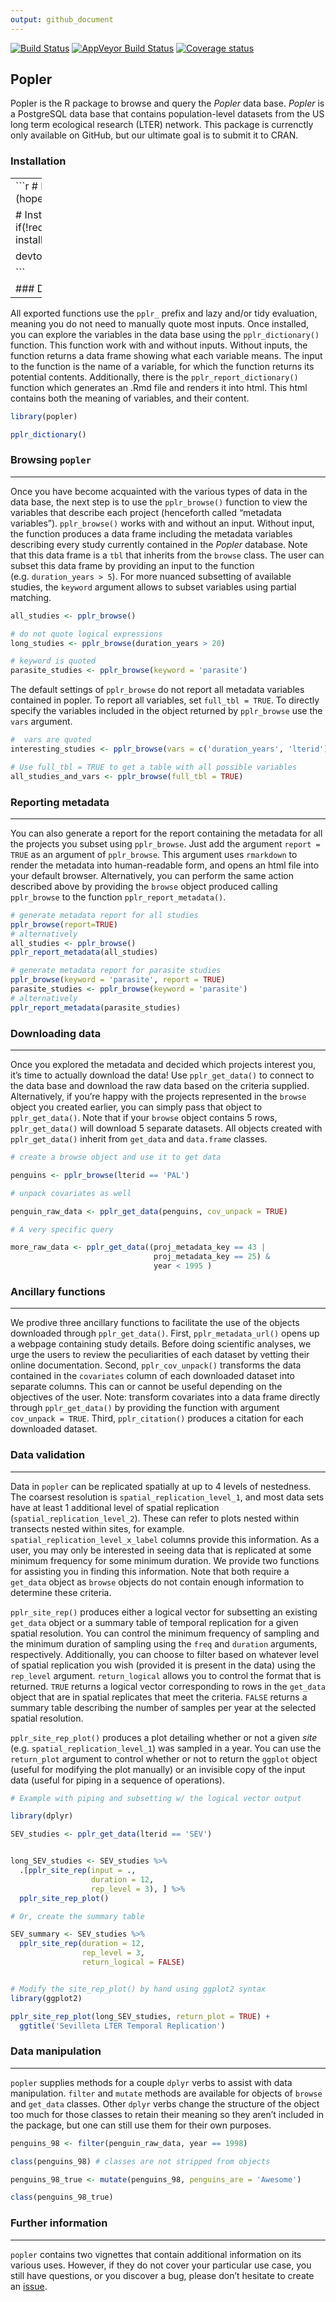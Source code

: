 ```yaml
---
output: github_document
---
```


<!-- README.md is generated from README.Rmd. Please edit that file -->


[![Build Status](https://travis-ci.org/AldoCompagnoni/popler.svg?branch=master)](https://travis-ci.org/AldoCompagnoni/popler)
[![AppVeyor Build Status](https://ci.appveyor.com/api/projects/status/github/AldoCompagnoni/popler?branch=master&svg=true)](https://ci.appveyor.com/project/AldoCompagnoni/popler)
[![Coverage status](https://codecov.io/gh/AldoCompagnoni/popler/branch/master/graph/badge.svg)](https://codecov.io/github/AldoCompagnoni/popler?branch=master)

## Popler

Popler is the R package to browse and query the _Popler_ data base. _Popler_ is a PostgreSQL data base that contains population-level datasets from the US long term ecological research (LTER) network. This package is currenctly only available on GitHub, but our ultimate goal is to submit it to CRAN.

### Installation

------
```r

# Install stable version once on CRAN (hopefully soon!)
install.packages('popler')


# Install development version now
if(!require(devtools, quietly = TRUE)) {
  install.packages(devtools)
}

devtools::install_github('AldoCompagnoni/popler')


```


### Dictionary of variables

------

All exported functions use the `pplr_` prefix and lazy and/or tidy evaluation, 
meaning you do not need to manually quote most inputs. Once installed, you can
explore the variables in the data base using the `pplr_dictionary()` function. 
This function work with and without inputs. Without inputs, the function returns a data frame showing what each variable means. The input to the function is the name of a variable, for which the function returns its potential contents.
Additionally, there is the `pplr_report_dictionary()` function which generates an .Rmd file and renders it into html. This html contains both the meaning of variables, and their content.

```r

library(popler)

pplr_dictionary()

```


### Browsing `popler`

------

Once you have become acquainted with the various types of data in the data base, the next step is to use the `pplr_browse()` function to view the variables that describe each project (henceforth called "metadata variables"). `pplr_browse()` works with and without an input. Without input, the function produces a data frame including the metadata variables describing every study currently contained in the _Popler_ database. Note that this data frame is a `tbl` that inherits from the `browse` class. The user can subset this data frame by providing an input to the function (e.g. `duration_years > 5`). For more nuanced subsetting of available studies, the `keyword` argument allows to subset variables using partial matching. 

```r

all_studies <- pplr_browse()

# do not quote logical expressions
long_studies <- pplr_browse(duration_years > 20) 

# keyword is quoted
parasite_studies <- pplr_browse(keyword = 'parasite') 

```

The default settings of `pplr_browse` do not report all metadata variables contained in popler. To report all variables, set `full_tbl = TRUE`. To directly specify the variables included in the object returned by `pplr_browse` use the `vars` argument.

```r

#  vars are quoted
interesting_studies <- pplr_browse(vars = c('duration_years', 'lterid')) 

# Use full_tbl = TRUE to get a table with all possible variables
all_studies_and_vars <- pplr_browse(full_tbl = TRUE)

```


### Reporting metadata

-----

You can also generate a report for the report containing the
metadata for all the projects you subset using `pplr_browse`. Just add the argument `report = TRUE` as an argument of `pplr_browse`. This argument uses `rmarkdown` to render the metadata into human-readable form, and opens an html file into your default browser.
Alternatively, you can perform the same action described above by providing the `browse` object produced calling `pplr_browse` to the function `pplr_report_metadata()`.

``` r

# generate metadata report for all studies
pplr_browse(report=TRUE)
# alternatively
all_studies <- pplr_browse()
pplr_report_metadata(all_studies)

# generate metadata report for parasite studies
pplr_browse(keyword = 'parasite', report = TRUE)
parasite_studies <- pplr_browse(keyword = 'parasite') 
# alternatively
pplr_report_metadata(parasite_studies)

```


### Downloading data

-----

Once you explored the metadata and decided which projects interest you, it's time to actually download the data! Use `pplr_get_data()` to connect to the data base and download the raw data based on the criteria supplied. Alternatively, if you're happy with the projects represented in the `browse` object you created earlier, you can simply pass that object to `pplr_get_data()`. Note that if your `browse` object contains 5 rows,  `pplr_get_data()` will download 5 separate datasets. All objects created with `pplr_get_data()` inherit from `get_data` and `data.frame` classes.

```r

# create a browse object and use it to get data

penguins <- pplr_browse(lterid == 'PAL')

# unpack covariates as well

penguin_raw_data <- pplr_get_data(penguins, cov_unpack = TRUE)

# A very specific query

more_raw_data <- pplr_get_data((proj_metadata_key == 43 | 
                                proj_metadata_key == 25) & 
                                year < 1995 )

```

### Ancillary functions

-----

We prodive three ancillary functions to facilitate the use of the objects downloaded through `pplr_get_data()`. 
First, `pplr_metadata_url()` opens up a webpage containing study details. Before doing scientific analyses, we urge the users to review the peculiarities of each dataset by vetting their online documentation.
Second, `pplr_cov_unpack()` transforms the data contained in the `covariates` column of each downloaded dataset into separate columns. This can or cannot be useful depending on the objectives of the user. Note: transform covariates into a data frame directly through `pplr_get_data()` by providing the function with argument `cov_unpack = TRUE`.
Third, `pplr_citation()` produces a citation for each downloaded dataset. 


### Data validation

-----

Data in `popler` can be replicated spatially at up to 4 levels of nestedness.
The coarsest resolution is `spatial_replication_level_1`, and most data sets
have at least 1 additional level of spatial replication (`spatial_replication_level_2`).
These can refer to plots nested within transects nested within sites, for example.
`spatial_replication_level_x_label` columns provide this information. As a user,
you may only be interested in seeing data that is replicated at some minimum frequency
for some minimum duration. We provide two functions for assisting you in finding
this information. Note that both require a `get_data` object as `browse` objects
do not contain enough information to determine these criteria.

`pplr_site_rep()` produces either a logical vector for subsetting an existing 
`get_data` object or a summary table of temporal replication for a given spatial
resolution. You can control the minimum frequency of sampling and the minimum 
duration of sampling using the `freq` and `duration` arguments, respectively. 
Additionally, you can choose to filter based on whatever level of spatial 
replication you wish (provided it is present in the data) using the `rep_level`
argument. `return_logical` allows you to control the format that is returned.
`TRUE` returns a logical vector corresponding to rows in the `get_data` object
that are in spatial replicates that meet the criteria. `FALSE` returns a summary
table describing the number of samples per year at the selected spatial resolution.

`pplr_site_rep_plot()` produces a plot detailing whether or not a given
_site_ (e.g. `spatial_replication_level_1`) was sampled in a year. You can use
the `return_plot` argument to control whether or not to return the `ggplot` 
object (useful for modifying the plot manually) or an invisible copy of the 
input data (useful for piping in a sequence of operations).


```r

# Example with piping and subsetting w/ the logical vector output

library(dplyr)

SEV_studies <- pplr_get_data(lterid == 'SEV')


long_SEV_studies <- SEV_studies %>%
  .[pplr_site_rep(input = .,
                  duration = 12,
                  rep_level = 3), ] %>%
  pplr_site_rep_plot()

# Or, create the summary table

SEV_summary <- SEV_studies %>% 
  pplr_site_rep(duration = 12,
                rep_level = 3,
                return_logical = FALSE)


# Modify the site_rep_plot() by hand using ggplot2 syntax
library(ggplot2)

pplr_site_rep_plot(long_SEV_studies, return_plot = TRUE) +
  ggtitle('Sevilleta LTER Temporal Replication')


```


### Data manipulation

------

`popler` supplies methods for a couple `dplyr` verbs to assist with data 
manipulation. `filter` and `mutate` methods are available for objects 
of `browse` and `get_data` classes. Other `dplyr` verbs change the structure
of the object too much for those classes to retain their meaning so they aren't
included in the package, but one can still use them for their own purposes.

```r

penguins_98 <- filter(penguin_raw_data, year == 1998)

class(penguins_98) # classes are not stripped from objects

penguins_98_true <- mutate(penguins_98, penguins_are = 'Awesome')

class(penguins_98_true)

```


### Further information

------

`popler` contains two vignettes that contain additional information on
its various uses. However, if they do not cover your particular use case,
you still have questions, or you discover a bug, please don't hesitate to create an [issue](https://github.com/AldoCompagnoni/popler/issues).

